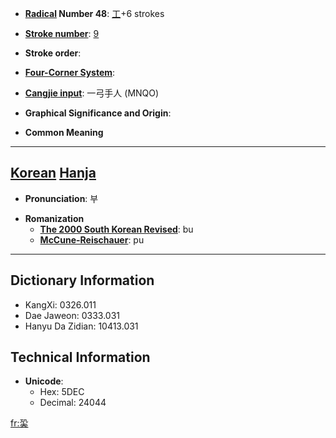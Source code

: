 * '''[[Wiktionary:Chinese radical index| Radical]] Number 48''': [[Wiktionary:Chinese radical index 工|工]]+6 strokes

* '''[[Wiktionary:Chinese total strokes index|Stroke number]]''': [[Wiktionary:Chinese total strokes index 9|9]]

* '''Stroke order''': 

* '''[[Wiktionary:Chinese four corner index|Four-Corner System]]''': 

* '''[[Wiktionary:Chinese Cangjie index|Cangjie input]]''': 一弓手人 (MNQO)

* '''Graphical Significance and Origin''': 

* '''Common Meaning'''

----

== [[Korean]] [[Hanja]] ==

* '''Pronunciation''': 부

* '''Romanization'''
** '''[[The 2000 South Korean Revised Romanization|The 2000 South Korean Revised]]''': bu
** '''[[McCune-Reischauer]]''': pu

----

== Dictionary Information ==

* KangXi: 0326.011
* Dae Jaweon: 0333.031
* Hanyu Da Zidian: 10413.031

== Technical Information ==

* '''Unicode''':
** Hex: 5DEC
** Decimal: 24044

[[fr:巬]]